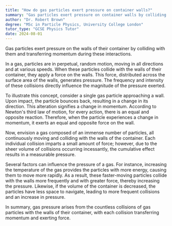 ```yaml
---
title: "How do gas particles exert pressure on container walls?"
summary: "Gas particles exert pressure on container walls by colliding with them and transferring momentum."
author: "Dr. Robert Brown"
degree: "MSc in Particle Physics, University College London"
tutor_type: "GCSE Physics Tutor"
date: 2024-08-01
---
```


Gas particles exert pressure on the walls of their container by colliding with them and transferring momentum during these interactions.

In a gas, particles are in perpetual, random motion, moving in all directions and at various speeds. When these particles collide with the walls of their container, they apply a force on the walls. This force, distributed across the surface area of the walls, generates pressure. The frequency and intensity of these collisions directly influence the magnitude of the pressure exerted.

To illustrate this concept, consider a single gas particle approaching a wall. Upon impact, the particle bounces back, resulting in a change in its direction. This alteration signifies a change in momentum. According to Newton's third law of motion, for every action, there is an equal and opposite reaction. Therefore, when the particle experiences a change in momentum, it exerts an equal and opposite force on the wall.

Now, envision a gas composed of an immense number of particles, all continuously moving and colliding with the walls of the container. Each individual collision imparts a small amount of force; however, due to the sheer volume of collisions occurring incessantly, the cumulative effect results in a measurable pressure.

Several factors can influence the pressure of a gas. For instance, increasing the temperature of the gas provides the particles with more energy, causing them to move more rapidly. As a result, these faster-moving particles collide with the walls more frequently and with greater force, thereby increasing the pressure. Likewise, if the volume of the container is decreased, the particles have less space to navigate, leading to more frequent collisions and an increase in pressure.

In summary, gas pressure arises from the countless collisions of gas particles with the walls of their container, with each collision transferring momentum and exerting force.
    